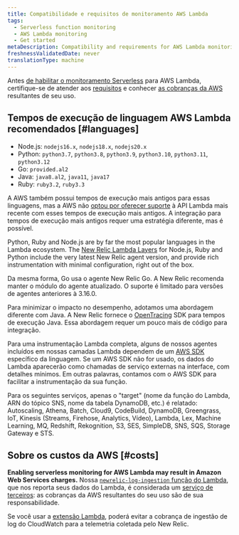 ```yaml
---
title: Compatibilidade e requisitos de monitoramento AWS Lambda
tags:
  - Serverless function monitoring
  - AWS Lambda monitoring
  - Get started
metaDescription: Compatibility and requirements for AWS Lambda monitoring with New Relic.
freshnessValidatedDate: never
translationType: machine
---
```


Antes [de habilitar o monitoramento Serverless](/docs/serverless-function-monitoring/aws-lambda-monitoring/enable-lambda-monitoring) para AWS Lambda, certifique-se de atender aos [requisitos](#languages) e conhecer [as cobranças da AWS](#costs) resultantes de seu uso.

## Tempos de execução de linguagem AWS Lambda recomendados [#languages]

* Node.js: `nodejs16.x`, `nodejs18.x`, `nodejs20.x`
* Python: `python3.7`, `python3.8`, `python3.9`, `python3.10`, `python3.11`, `python3.12`
* Go: `provided.al2`
* Java: `java8.al2`, `java11`, `java17`
* Ruby: `ruby3.2`, `ruby3.3`

A AWS também possui tempos de execução mais antigos para essas linguagens, mas a AWS não [optou por oferecer suporte](https://docs.aws.amazon.com/lambda/latest/dg/lambda-runtimes.html) à API Lambda mais recente com esses tempos de execução mais antigos. A integração para tempos de execução mais antigos requer uma estratégia diferente, mas é possível.

Python, Ruby and Node.js are by far the most popular languages in the Lambda ecosystem. The [New Relic Lambda Layers](https://layers.newrelic-external.com/) for Node.js, Ruby and Python include the very latest New Relic agent version, and provide rich instrumentation with minimal configuration, right out of the box.

Da mesma forma, Go usa o agente New Relic Go. A New Relic recomenda manter o módulo do agente atualizado. O suporte é limitado para versões de agentes anteriores à 3.16.0.

Para minimizar o impacto no desempenho, adotamos uma abordagem diferente com Java. A New Relic fornece o [OpenTracing](https://opentracing.io/) SDK para tempos de execução Java. Essa abordagem requer um pouco mais de código para integração.

Para uma instrumentação Lambda completa, alguns de nossos agentes incluídos em nossas camadas Lambda dependem de um [AWS SDK](https://aws.amazon.com/tools/#sdk) específico da linguagem. Se um AWS SDK não for usado, os dados do Lambda aparecerão como chamadas de serviço externas na interface, com detalhes mínimos. Em outras palavras, contamos com o AWS SDK para facilitar a instrumentação da sua função.

Para os seguintes serviços, apenas o "target" (nome da função do Lambda, ARN do tópico SNS, nome da tabela DynamoDB, etc.) é relatado: Autoscaling, Athena, Batch, Cloud9, CodeBuild, DynamoDB, Greengrass, IoT, Kinesis (Streams, Firehose, Analytics, Vídeo), Lambda, Lex, Machine Learning, MQ, Redshift, Rekognition, S3, SES, SimpleDB, SNS, SQS, Storage Gateway e STS.

## Sobre os custos da AWS [#costs]

<DoNotTranslate>**Enabling serverless monitoring for AWS Lambda may result in Amazon Web Services charges.**</DoNotTranslate> Nossa [`newrelic-log-ingestion` função do Lambda](/docs/install-enable-new-relics-monitoring-aws-lambda#manual-nr-lambda), que nos reporta seus dados do Lambda, é considerada um [serviço de terceiros](/docs/licenses/license-information/acceptable-use-policy/acceptable-use-policy): as cobranças da AWS resultantes do seu uso são de sua responsabilidade.

Se você usar a [extensão Lambda](https://github.com/newrelic/newrelic-lambda-extension), poderá evitar a cobrança de ingestão de log do CloudWatch para a telemetria coletada pelo New Relic.